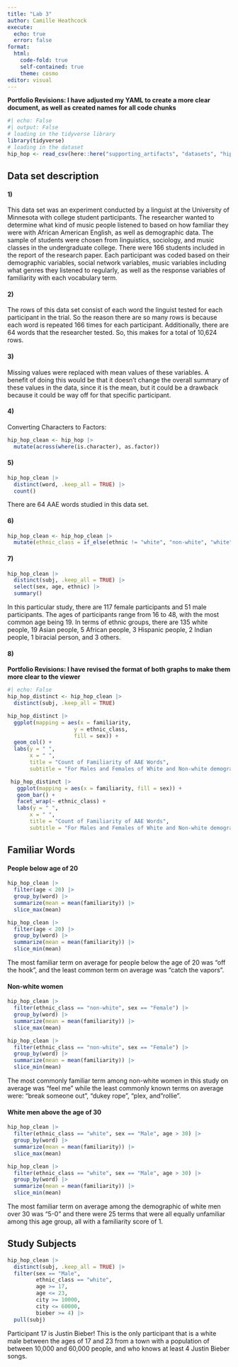 ```yaml
---
title: "Lab 3"
author: Camille Heathcock
execute: 
  echo: true
  error: false 
format: 
  html: 
    code-fold: true
    self-contained: true
    theme: cosmo
editor: visual
---
```


**Portfolio Revisions: I have adjusted my YAML to create a more clear document, as well as created names for all code chunks**

```r
#| echo: False 
#| output: False
# loading in the tidyverse library
library(tidyverse)
# loading in the dataset
hip_hop <- read_csv(here::here("supporting_artifacts", "datasets", "hiphop.csv"))
```

## Data set description

#### 1)

This data set was an experiment conducted by a linguist at the University of Minnesota with college student participants. The researcher wanted to determine what kind of music people listened to based on how familiar they were with African American English, as well as demographic data. The sample of students were chosen from linguistics, sociology, and music classes in the undergraduate college. There were 166 students included in the report of the research paper. Each participant was coded based on their demographic variables, social network variables, music variables including what genres they listened to regularly, as well as the response variables of familiarity with each vocabulary term.

#### 2)

The rows of this data set consist of each word the linguist tested for each participant in the trial. So the reason there are so many rows is because each word is repeated 166 times for each participant. Additionally, there are 64 words that the researcher tested. So, this makes for a total of 10,624 rows.

#### 3)

Missing values were replaced with mean values of these variables. A benefit of doing this would be that it doesn't change the overall summary of these values in the data, since it is the mean, but it could be a drawback because it could be way off for that specific participant.

#### 4)

Converting Characters to Factors:

```r
hip_hop_clean <- hip_hop |> 
  mutate(across(where(is.character), as.factor))
```

#### 5)

```r
hip_hop_clean |> 
  distinct(word, .keep_all = TRUE) |> 
  count()
```

There are 64 AAE words studied in this data set.

#### 6)

```r
hip_hop_clean <- hip_hop_clean |> 
  mutate(ethnic_class = if_else(ethnic != "white", "non-white", "white"))
```

#### 7)

```r
hip_hop_clean |> 
  distinct(subj, .keep_all = TRUE) |> 
  select(sex, age, ethnic) |> 
  summary()
```

In this particular study, there are 117 female participants and 51 male participants. The ages of participants range from 16 to 48, with the most common age being 19. In terms of ethnic groups, there are 135 white people, 19 Asian people, 5 African people, 3 Hispanic people, 2 Indian people, 1 biracial person, and 3 others.

#### 8)

**Portfolio Revisions: I have revised the format of both graphs to make them more clear to the viewer**

```r
#| echo: False
hip_hop_distinct <- hip_hop_clean |> 
  distinct(subj, .keep_all = TRUE)
```

```r
hip_hop_distinct |> 
  ggplot(mapping = aes(x = familiarity,
                     y = ethnic_class,
                     fill = sex)) + 
  geom_col() + 
  labs(y = " ",
       x = " ", 
       title = "Count of Familiarity of AAE Words", 
       subtitle = "For Males and Females of White and Non-white demographics")
```

```r
 hip_hop_distinct |> 
   ggplot(mapping = aes(x = familiarity, fill = sex)) + 
   geom_bar() + 
   facet_wrap(~ ethnic_class) +
   labs(y = " ",
       x = " ", 
       title = "Count of Familiarity of AAE Words", 
       subtitle = "For Males and Females of White and Non-white demographics")
```

## Familiar Words

#### People below age of 20

```r
hip_hop_clean |> 
  filter(age < 20) |>  
  group_by(word) |> 
  summarize(mean = mean(familiarity)) |> 
  slice_max(mean)
```

```r
hip_hop_clean |> 
  filter(age < 20) |>  
  group_by(word) |> 
  summarize(mean = mean(familiarity)) |> 
  slice_min(mean)
```

The most familiar term on average for people below the age of 20 was "off the hook", and the least common term on average was "catch the vapors".

#### Non-white women

```r
hip_hop_clean |> 
  filter(ethnic_class == "non-white", sex == "Female") |>  
  group_by(word) |> 
  summarize(mean = mean(familiarity)) |> 
  slice_max(mean)
```

```r
hip_hop_clean |> 
  filter(ethnic_class == "non-white", sex == "Female") |>  
  group_by(word) |> 
  summarize(mean = mean(familiarity)) |> 
  slice_min(mean)
```

The most commonly familiar term among non-white women in this study on average was "feel me" while the least commonly known terms on average were: "break someone out", "dukey rope", "plex, and"rollie".

#### White men above the age of 30

```r
hip_hop_clean |> 
  filter(ethnic_class == "white", sex == "Male", age > 30) |>  
  group_by(word) |> 
  summarize(mean = mean(familiarity)) |> 
  slice_max(mean)
```

```r
hip_hop_clean |> 
  filter(ethnic_class == "white", sex == "Male", age > 30) |>  
  group_by(word) |> 
  summarize(mean = mean(familiarity)) |> 
  slice_min(mean)
```

The most familiar term on average among the demographic of white men over 30 was "5-0" and there were 25 terms that were all equally unfamiliar among this age group, all with a familiarity score of 1.

## Study Subjects

```r
hip_hop_clean |>  
  distinct(subj, .keep_all = TRUE) |> 
  filter(sex == "Male", 
         ethnic_class == "white", 
         age >= 17, 
         age <= 23, 
         city >= 10000,
         city <= 60000,
         bieber >= 4) |> 
  pull(subj)
```

Participant 17 is Justin Bieber! This is the only participant that is a white male between the ages of 17 and 23 from a town with a population of between 10,000 and 60,000 people, and who knows at least 4 Justin Bieber songs.
